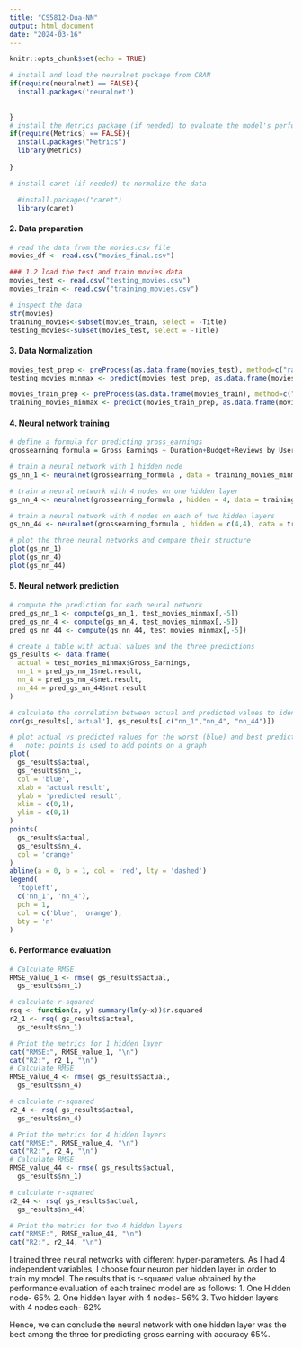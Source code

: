 ---
title: "CS5812-Dua-NN"
output: html_document
date: "2024-03-16"
---

```{r setup, include=FALSE}
knitr::opts_chunk$set(echo = TRUE)
```

```{r}
# install and load the neuralnet package from CRAN
if(require(neuralnet) == FALSE){
  install.packages('neuralnet')
  
  
}
# install the Metrics package (if needed) to evaluate the model's performance
if(require(Metrics) == FALSE){
  install.packages("Metrics")
  library(Metrics)
  
}

# install caret (if needed) to normalize the data

  #install.packages("caret")
  library(caret)

```

#### 2. Data preparation
```{r}

# read the data from the movies.csv file
movies_df <- read.csv("movies_final.csv")

### 1.2 load the test and train movies data
movies_test <- read.csv("testing_movies.csv")
movies_train <- read.csv("training_movies.csv")

# inspect the data
str(movies)
training_movies<-subset(movies_train, select = -Title)
testing_movies<-subset(movies_test, select = -Title)

```
#### 3. Data Normalization
```{r}
movies_test_prep <- preProcess(as.data.frame(movies_test), method=c("range"))
testing_movies_minmax <- predict(movies_test_prep, as.data.frame(movies_test))

movies_train_prep <- preProcess(as.data.frame(movies_train), method=c("range"))
training_movies_minmax <- predict(movies_train_prep, as.data.frame(movies_train))
```
#### 4. Neural network training{#Neural_network_training}
```{r}
# define a formula for predicting gross_earnings
grossearning_formula = Gross_Earnings ~ Duration+Budget+Reviews_by_Users+IMDB_Score

# train a neural network with 1 hidden node
gs_nn_1 <- neuralnet(grossearning_formula , data = training_movies_minmax)

# train a neural network with 4 nodes on one hidden layer
gs_nn_4 <- neuralnet(grossearning_formula , hidden = 4, data = training_movies_minmax)

# train a neural network with 4 nodes on each of two hidden layers
gs_nn_44 <- neuralnet(grossearning_formula , hidden = c(4,4), data = training_movies_minmax)

# plot the three neural networks and compare their structure
plot(gs_nn_1)
plot(gs_nn_4)
plot(gs_nn_44)
```

#### 5. Neural network prediction{#Neural_network_prediction}
```{r}
# compute the prediction for each neural network
pred_gs_nn_1 <- compute(gs_nn_1, test_movies_minmax[,-5])
pred_gs_nn_4 <- compute(gs_nn_4, test_movies_minmax[,-5])
pred_gs_nn_44 <- compute(gs_nn_44, test_movies_minmax[,-5])

# create a table with actual values and the three predictions
gs_results <- data.frame(
  actual = test_movies_minmax$Gross_Earnings,
  nn_1 = pred_gs_nn_1$net.result,
  nn_4 = pred_gs_nn_4$net.result,
  nn_44 = pred_gs_nn_44$net.result
)

# calculate the correlation between actual and predicted values to identify the best predictor
cor(gs_results[,'actual'], gs_results[,c("nn_1","nn_4", "nn_44")])

# plot actual vs predicted values for the worst (blue) and best predictor (orange)
#   note: points is used to add points on a graph
plot(
  gs_results$actual,
  gs_results$nn_1,
  col = 'blue',
  xlab = 'actual result',
  ylab = 'predicted result',
  xlim = c(0,1),
  ylim = c(0,1)
)
points(
  gs_results$actual,
  gs_results$nn_4,
  col = 'orange'
)
abline(a = 0, b = 1, col = 'red', lty = 'dashed')
legend(
  'topleft',
  c('nn_1', 'nn_4'),
  pch = 1,
  col = c('blue', 'orange'),
  bty = 'n'
)
```

#### 6. Performance evaluation

```{r}

# Calculate RMSE
RMSE_value_1 <- rmse( gs_results$actual,
  gs_results$nn_1)

# calculate r-squared
rsq <- function(x, y) summary(lm(y~x))$r.squared
r2_1 <- rsq( gs_results$actual,
  gs_results$nn_1)

# Print the metrics for 1 hidden layer
cat("RMSE:", RMSE_value_1, "\n")
cat("R2:", r2_1, "\n")
# Calculate RMSE
RMSE_value_4 <- rmse( gs_results$actual,
  gs_results$nn_4)

# calculate r-squared
r2_4 <- rsq( gs_results$actual,
  gs_results$nn_4)

# Print the metrics for 4 hidden layers
cat("RMSE:", RMSE_value_4, "\n")
cat("R2:", r2_4, "\n")
# Calculate RMSE
RMSE_value_44 <- rmse( gs_results$actual,
  gs_results$nn_1)

# calculate r-squared 
r2_44 <- rsq( gs_results$actual,
  gs_results$nn_44)

# Print the metrics for two 4 hidden layers
cat("RMSE:", RMSE_value_44, "\n")
cat("R2:", r2_44, "\n")


```

I trained three neural networks with different hyper-parameters. As I had 4 independent variables, I choose four neuron per hidden layer in order to train my model. The results that is r-squared value obtained by the performance evaluation of each trained model are as follows:
1. One Hidden node- 65%
2. One hidden layer with 4 nodes- 56%
3. Two hidden layers with 4 nodes each- 62%

Hence, we can conclude the neural network with one hidden layer was the best among the three for predicting gross earning with accuracy 65%. 

